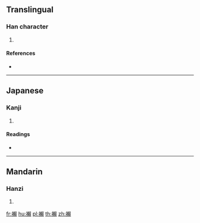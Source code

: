 {{character info/new}}
==Translingual==

===Han character===
{{Han char|rn=145|rad=衣|as=12|sn=18|four=|canj=LDLC}}

# {{defn|Han|sort=衣12}}

====References====
* {{Han ref|kx=1127.040|dkj=34715|dj=1594.150|hdz=53121.050|uh=8970|ud=35184}}

----

==Japanese==

===Kanji===
{{ja-kanji|grade=|rs=衣12}}

# {{defn|lang=ja|sort=衣12}}

====Readings====
* {{ja-readings|on=[[らい]] (rai)|kun=[[おちる]] (ochiru), [[やぶれる]] (yabureru)|nanori=}}

----

==Mandarin==

===Hanzi===
{{cmn-hanzi|pin=[[lài]] ([[lai4]])|wg=lai<sup>4</sup>}}

# {{defn|lang=cmn|sort=衣12}}

[[fr:襰]]
[[hu:襰]]
[[pl:襰]]
[[th:襰]]
[[zh:襰]]